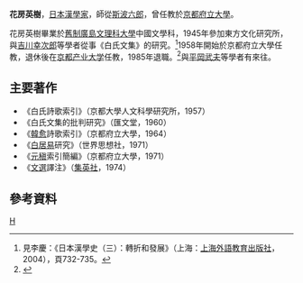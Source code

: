 {{多個問題|
{{BLPsources|time=2011-10-09T03:27:04+00:00}}
{{expand|time=2011-10-09T03:27:04+00:00}}

}}
'''花房英樹'''{{BD|1914年||1998年||}}，[[日本|日本]][[漢學家|漢學家]]，師從[[斯波六郎|斯波六郎]]，曾任教於[[京都府立大學|京都府立大學]]。

花房英樹畢業於[[舊制廣島文理科大學|舊制廣島文理科大學]]中國文學科，1945年參加東方文化研究所，與[[吉川幸次郎|吉川幸次郎]]等學者從事《白氏文集》的研究。<ref>見李慶：《日本漢學史（三）：轉折和發展》（上海：[[上海外語教育出版社|上海外語教育出版社]]，2004），頁732-735。</ref>1958年開始於京都府立大學任教，退休後在[[京都产业大学|京都产业大学]]任教，1985年退職。<ref>{{Cite web |url=http://www.msz.co.jp/book/author/14874.html |title=花房英樹：みすず書房 |accessdate=2011-10-09 |archive-date=2014-02-27 |archive-url=https://web.archive.org/web/20140227053105/http://www.msz.co.jp/book/author/14874.html |dead-url=no }}</ref>與[[平岡武夫|平岡武夫]]等學者有來往。

==主要著作==
*《白氏詩歌索引》（京都大學人文科學研究所，1957）
*《白氏文集的批判研究》（匯文堂，1960）
*《[[韓愈|韓愈]]詩歌索引》（京都府立大學，1964）
*《[[白居易|白居易]]研究》（世界思想社，1971）
*《[[元稹|元稹]]索引簡編》（京都府立大學，1971）
*《[[文選|文選]]譯注》（[[集英社|集英社]]，1974）

==參考資料==
{{reflist}}

[[Category:日本漢學家|H]]